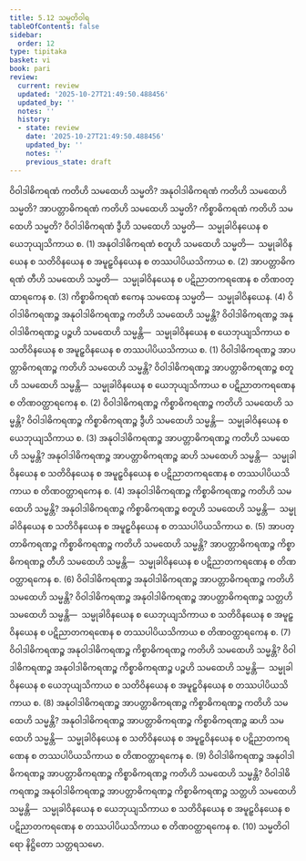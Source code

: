 ```yaml
---
title: 5.12 သမ္မတိဝါရ
tableOfContents: false
sidebar:
  order: 12
type: tipitaka
basket: vi
book: pari
review:
  current: review
  updated: '2025-10-27T21:49:50.488456'
  updated_by: ''
  notes: ''
  history:
  - state: review
    date: '2025-10-27T21:49:50.488456'
    updated_by: ''
    notes: ''
    previous_state: draft
---
```



<ReviewStatus review={frontmatter.review} showDetails={true} />

<HypothesisAnnotation frontmatter={frontmatter} />

<DynamicBreadcrumb />

<Division number="307" book="pari" e="ch" v="5" p="195">

<Paragraph number="1331" book="pari">
ဝိဝါဒါဓိကရဏံ ကတိဟိ သမထေဟိ သမ္မတိ? အနုဝါဒါဓိကရဏံ ကတိဟိ သမထေဟိ သမ္မတိ? အာပတ္တာဓိကရဏံ ကတိဟိ သမထေဟိ သမ္မတိ? ကိစ္စာဓိကရဏံ ကတိဟိ သမထေဟိ သမ္မတိ?
</Paragraph>

<Paragraph number="1332" book="pari">
ဝိဝါဒါဓိကရဏံ ဒွီဟိ သမထေဟိ သမ္မတိ—  သမ္မုခါဝိနယေန စ ယေဘုယျသိကာယ စ. (1)
</Paragraph>

<Paragraph number="1333" book="pari">
အနုဝါဒါဓိကရဏံ စတူဟိ သမထေဟိ သမ္မတိ—  သမ္မုခါဝိနယေန စ သတိဝိနယေန စ အမူဠှဝိနယေန စ တဿပါပိယသိကာယ စ. (2)
</Paragraph>

<Paragraph number="1334" book="pari">
အာပတ္တာဓိကရဏံ တီဟိ သမထေဟိ သမ္မတိ—  သမ္မုခါဝိနယေန စ ပဋိညာတကရဏေန စ တိဏဝတ္ထာရကေန စ. (3)
</Paragraph>

<Paragraph number="1335" book="pari">
ကိစ္စာဓိကရဏံ ဧကေန သမထေန သမ္မတိ—  သမ္မုခါဝိနယေန. (4)
</Paragraph>

<Paragraph number="1336" book="pari">
ဝိဝါဒါဓိကရဏဉ္စ အနုဝါဒါဓိကရဏဉ္စ ကတိဟိ သမထေဟိ သမ္မန္တိ? ဝိဝါဒါဓိကရဏဉ္စ အနုဝါဒါဓိကရဏဉ္စ ပဉ္စဟိ သမထေဟိ သမ္မန္တိ—  သမ္မုခါဝိနယေန စ ယေဘုယျသိကာယ စ သတိဝိနယေန စ အမူဠှဝိနယေန စ တဿပါပိယသိကာယ စ. (1)
</Paragraph>

<Paragraph number="1337" book="pari">
ဝိဝါဒါဓိကရဏဉ္စ အာပတ္တာဓိကရဏဉ္စ ကတိဟိ သမထေဟိ သမ္မန္တိ? ဝိဝါဒါဓိကရဏဉ္စ အာပတ္တာဓိကရဏဉ္စ စတူဟိ သမထေဟိ သမ္မန္တိ—  သမ္မုခါဝိနယေန စ ယေဘုယျသိကာယ စ ပဋိညာတကရဏေန စ တိဏဝတ္ထာရကေန စ. (2)
</Paragraph>

<Paragraph number="1338" book="pari">
ဝိဝါဒါဓိကရဏဉ္စ ကိစ္စာဓိကရဏဉ္စ ကတိဟိ သမထေဟိ သမ္မန္တိ? ဝိဝါဒါဓိကရဏဉ္စ ကိစ္စာဓိကရဏဉ္စ ဒွီဟိ သမထေဟိ သမ္မန္တိ—  သမ္မုခါဝိနယေန စ ယေဘုယျသိကာယ စ. (3)
</Paragraph>

<Paragraph number="1339" book="pari">
အနုဝါဒါဓိကရဏဉ္စ အာပတ္တာဓိကရဏဉ္စ ကတိဟိ သမထေဟိ သမ္မန္တိ? အနုဝါဒါဓိကရဏဉ္စ အာပတ္တာဓိကရဏဉ္စ ဆဟိ သမထေဟိ သမ္မန္တိ—  သမ္မုခါဝိနယေန စ သတိဝိနယေန စ အမူဠှဝိနယေန စ ပဋိညာတကရဏေန စ တဿပါပိယသိကာယ စ တိဏဝတ္ထာရကေန စ. (4)
</Paragraph>

<Paragraph number="1340" book="pari">
အနုဝါဒါဓိကရဏဉ္စ ကိစ္စာဓိကရဏဉ္စ ကတိဟိ သမထေဟိ သမ္မန္တိ? အနုဝါဒါဓိကရဏဉ္စ ကိစ္စာဓိကရဏဉ္စ စတူဟိ သမထေဟိ သမ္မန္တိ—  သမ္မုခါဝိနယေန စ သတိဝိနယေန စ အမူဠှဝိနယေန စ တဿပါပိယသိကာယ စ. (5)
</Paragraph>

<Paragraph number="1341" book="pari">
အာပတ္တာဓိကရဏဉ္စ ကိစ္စာဓိကရဏဉ္စ ကတိဟိ သမထေဟိ သမ္မန္တိ? အာပတ္တာဓိကရဏဉ္စ ကိစ္စာဓိကရဏဉ္စ တီဟိ သမထေဟိ သမ္မန္တိ—  သမ္မုခါဝိနယေန စ ပဋိညာတကရဏေန စ တိဏဝတ္ထာရကေန စ. (6)
</Paragraph>

<Paragraph number="1342" book="pari">
ဝိဝါဒါဓိကရဏဉ္စ အနုဝါဒါဓိကရဏဉ္စ အာပတ္တာဓိကရဏဉ္စ ကတိဟိ သမထေဟိ သမ္မန္တိ? ဝိဝါဒါဓိကရဏဉ္စ အနုဝါဒါဓိကရဏဉ္စ အာပတ္တာဓိကရဏဉ္စ သတ္တဟိ သမထေဟိ သမ္မန္တိ—  သမ္မုခါဝိနယေန စ ယေဘုယျသိကာယ စ သတိဝိနယေန စ အမူဠှဝိနယေန စ ပဋိညာတကရဏေန စ တဿပါပိယသိကာယ စ တိဏဝတ္ထာရကေန စ. (7)
</Paragraph>

<Paragraph number="1343" book="pari">
ဝိဝါဒါဓိကရဏဉ္စ အနုဝါဒါဓိကရဏဉ္စ ကိစ္စာဓိကရဏဉ္စ ကတိဟိ သမထေဟိ သမ္မန္တိ? ဝိဝါဒါဓိကရဏဉ္စ အနုဝါဒါဓိကရဏဉ္စ ကိစ္စာဓိကရဏဉ္စ ပဉ္စဟိ သမထေဟိ သမ္မန္တိ—  သမ္မုခါဝိနယေန စ ယေဘုယျသိကာယ စ သတိဝိနယေန စ အမူဠှဝိနယေန စ တဿပါပိယသိကာယ စ. (8)
</Paragraph>

<Paragraph number="1344" book="pari">
အနုဝါဒါဓိကရဏဉ္စ အာပတ္တာဓိကရဏဉ္စ ကိစ္စာဓိကရဏဉ္စ ကတိဟိ သမထေဟိ သမ္မန္တိ? အနုဝါဒါဓိကရဏဉ္စ အာပတ္တာဓိကရဏဉ္စ ကိစ္စာဓိကရဏဉ္စ ဆဟိ သမထေဟိ သမ္မန္တိ—  သမ္မုခါဝိနယေန စ သတိဝိနယေန စ အမူဠှဝိနယေန စ ပဋိညာတကရဏေန စ တဿပါပိယသိကာယ စ တိဏဝတ္ထာရကေန စ. (9)
</Paragraph>

<Paragraph number="1345" book="pari">
ဝိဝါဒါဓိကရဏဉ္စ အနုဝါဒါဓိကရဏဉ္စ အာပတ္တာဓိကရဏဉ္စ ကိစ္စာဓိကရဏဉ္စ ကတိဟိ သမထေဟိ သမ္မန္တိ? ဝိဝါဒါဓိကရဏဉ္စ အနုဝါဒါဓိကရဏဉ္စ အာပတ္တာဓိကရဏဉ္စ ကိစ္စာဓိကရဏဉ္စ သတ္တဟိ သမထေဟိ သမ္မန္တိ—  သမ္မုခါဝိနယေန စ ယေဘုယျသိကာယ စ သတိဝိနယေန စ အမူဠှဝိနယေန စ ပဋိညာတကရဏေန စ တဿပါပိယသိကာယ စ တိဏဝတ္ထာရကေန စ. (10)

</Paragraph>
</Division>

<Paragraph number="1346" type="center" book="pari">
သမ္မတိဝါရော နိဋ္ဌိတော သတ္တရသမော.
</Paragraph>